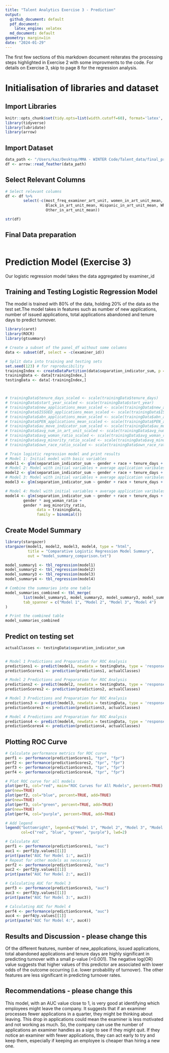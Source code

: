 ```yaml
---
title: "Talent Analytics Exercise 3 - Prediction"
output: 
  github_document: default
  pdf_document:
    latex_engine: xelatex
  md_document: default
geometry: margin=1in
date: "2024-01-29"
---
```


The first few sections of this markdown document reiterates the processing steps highlighted in Exercise 2 with some improvments to the code. For details on Exercise 3, skip to page 8 for the regression analysis.

# Initialisation of libraries and dataset

## Import Libraries
```r
knitr::opts_chunk$set(tidy.opts=list(width.cutoff=60), format='latex', echo=TRUE)
library(tidyverse)
library(lubridate)
library(arrow)
```

## Import Dataset

```r
data_path <- "/Users/kaz/Desktop/MMA - WINTER Code/Talent_data/final_project.feather" # change this to your path
df <- arrow::read_feather(data_path)
```


## Select Relevant Columns
```r
# Select relevant columns
df <- df %>%
        select(-c(most_freq_examiner_art_unit, women_in_art_unit_mean, Asian_in_art_unit_mean,
                  Black_in_art_unit_mean, Hispanic_in_art_unit_mean, White_in_art_unit_mean,
                  Other_in_art_unit_mean))
```

```r
str(df)
```


## Final Data preparation
```r

```







# Prediction Model (Exercise 3)
Our logistic regression model takes the data aggregated by examiner_id


## Training and Testing Logistic Regression Model
The model is trained with 80% of the data, holding 20% of the data as the test set.The model takes in features such as number of new applications, number of issued applications, total applications abandoned and tenure days to predict turnover.
```r
library(caret)
library(ROCR)
library(gtsummary)

# Create a subset of the panel_df without some columns
data <- subset(df, select = -c(examiner_id))

# Split data into training and testing sets
set.seed(123) # for reproducibility
trainingIndex <- createDataPartition(data$separation_indicator_sum, p = .8, list = FALSE)
trainingData <- data[trainingIndex,]
testingData <- data[-trainingIndex,]



# trainingData$tenure_days_scaled <- scale(trainingData$tenure_days)
# trainingData$start_year_scaled <- scale(trainingData$start_year)
# trainingData$new_applications_mean_scaled <- scale(trainingData$new_applications_mean)
# trainingData$ISSUED_applications_mean_scaled <- scale(trainingData$ISSUED_applications_mean)
# trainingData$abn_applications_mean_scaled <- scale(trainingData$abn_applications_mean)
# trainingData$PEN_applications_mean_scaled <- scale(trainingData$PEN_applications_mean)
# trainingData$au_move_indicator_sum_scaled <- scale(trainingData$au_move_indicator_sum)
# trainingData$avg_num_in_art_unit_scaled <- scale(trainingData$avg_num_in_art_unit)
# trainingData$avg_woman_ratio_scaled <- scale(trainingData$avg_woman_ratio)
# trainingData$avg_minority_ratio_scaled <- scale(trainingData$avg_minority_ratio)
# trainingData$own_race_ratio_scaled <- scale(trainingData$own_race_ratio)
```




```r


# Train logistic regression model and print results
# Model 1: Initial model with basic variables
model1 <- glm(separation_indicator_sum ~ gender + race + tenure_days + start_year, data = trainingData, family = binomial())
# Model 2: Model with initial variables + average application varibales
model2 <- glm(separation_indicator_sum ~ gender + race + tenure_days + start_year +  new_applications_mean + ISSUED_applications_mean + abn_applications_mean + PEN_applications_mean, data = trainingData, family = binomial())
# Model 3: Model with initial variables + average application varibales + art unit information
model3 <- glm(separation_indicator_sum ~ gender + race + tenure_days + start_year + new_applications_mean + ISSUED_applications_mean + abn_applications_mean + PEN_applications_mean + au_move_indicator_sum + avg_num_in_art_unit + avg_woman_ratio + avg_minority_ratio + own_race_ratio, data = trainingData, family = binomial())

# Model 4: Model with initial variables + average application varibales + art unit information + examiner information + interaction terms
model4 <- glm(separation_indicator_sum ~ gender + race + tenure_days + start_year + new_applications_mean + ISSUED_applications_mean + abn_applications_mean + PEN_applications_mean + au_move_indicator_sum + avg_num_in_art_unit + avg_woman_ratio + avg_minority_ratio + own_race_ratio +
        gender * avg_woman_ratio +
        gender * avg_minority_ratio,
              data = trainingData,
              family = binomial())

```

## Create Model Summary

```r
library(stargazer)
stargazer(model1, model2, model3, model4, type = "html",
          title = "Comparative Logistic Regression Model Summary",
          out = "model_summary_comparison.txt")

```

```r
model_summary1 <- tbl_regression(model1)
model_summary2 <- tbl_regression(model2)
model_summary3 <- tbl_regression(model3)
model_summary4 <- tbl_regression(model4)

# Combine the summaries into one table
model_summaries_combined <- tbl_merge(
        list(model_summary1, model_summary2, model_summary3, model_summary4),
        tab_spanner = c("Model 1", "Model 2", "Model 3", "Model 4")
)

# Print the combined table
model_summaries_combined
```







## Predict on testing set
```r
actualClasses <- testingData$separation_indicator_sum


# Model 1 Predictions and Preparation for ROC Analysis
predictions1 <- predict(model1, newdata = testingData, type = 'response')
predictionScores1 <- prediction(predictions1, actualClasses)

# Model 2 Predictions and Preparation for ROC Analysis
predictions2 <- predict(model2, newdata = testingData, type = 'response')
predictionScores2 <- prediction(predictions2, actualClasses)

# Model 3 Predictions and Preparation for ROC Analysis
predictions3 <- predict(model3, newdata = testingData, type = 'response')
predictionScores3 <- prediction(predictions3, actualClasses)

# Model 4 Predictions and Preparation for ROC Analysis
predictions4 <- predict(model4, newdata = testingData, type = 'response')
predictionScores4 <- prediction(predictions4, actualClasses)

```

## Plotting ROC Curve
```r
# Calculate performance metrics for ROC curve
perf1 <- performance(predictionScores1, "tpr", "fpr")
perf2 <- performance(predictionScores2, "tpr", "fpr")
perf3 <- performance(predictionScores3, "tpr", "fpr")
perf4 <- performance(predictionScores4, "tpr", "fpr")

# Plot ROC curve for all models
plot(perf1, col="red", main="ROC Curves for All Models", percent=TRUE)
par(new=TRUE)
plot(perf2, col="blue", percent=TRUE, add=TRUE)
par(new=TRUE)
plot(perf3, col="green", percent=TRUE, add=TRUE)
par(new=TRUE)
plot(perf4, col="purple", percent=TRUE, add=TRUE)

# Add legend
legend("bottomright", legend=c("Model 1", "Model 2", "Model 3", "Model 4"),
       col=c("red", "blue", "green", "purple"), lwd=2)
```

```r
# Calculate AUC
perf1 <- performance(predictionScores1, "auc")
auc1 <- perf1@y.values[[1]]
print(paste("AUC for Model 1:", auc1))
# Repeat for other models as necessary
perf2 <- performance(predictionScores2, "auc")
auc2 <- perf2@y.values[[1]]
print(paste("AUC for Model 2:", auc1))

# Calculating AUC for Model 3
perf3 <- performance(predictionScores3, "auc")
auc3 <- perf3@y.values[[1]]
print(paste("AUC for Model 3:", auc3))

# Calculating AUC for Model 4
perf4 <- performance(predictionScores4, "auc")
auc4 <- perf4@y.values[[1]]
print(paste("AUC for Model 4:", auc4))

```











## Results and Discussion - please change this
Of the different features, number of new_applications, issued applications, total abandoned applications and tenure days are highly significant in predicting turnover with a small p-value (<0.001). The negative log(OR) value suggests that higher values of this predictor are associated with lower odds of the outcome occurring (i.e. lower probability of turnover). The other features are less significant in predicting turnover rates.

## Recommendations  - please change this
This model, with an AUC value close to 1, is very good at identifying which employees might leave the company. It suggests that if an examiner processes fewer applications in a quarter, they might be thinking about leaving. This drop in applications could mean the examiner is less motivated and not working as much. So, the company can use the number of applications an examiner handles as a sign to see if they might quit. If they notice an examiner with fewer applications, they can act early to try and keep them, especially if keeping an employee is cheaper than hiring a new one.
